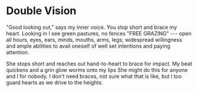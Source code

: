 # Double Vision

"Good looking out," says my inner voice.
You stop short and brace my heart.
Looking in I see green pastures, no fences
"FREE GRAZING" --- open all hours,
eyes, ears, minds, mouths, arms,
legs; widespread willingness
and ample abilities to avail
oneself of well set intentions
and paying attention.

She stops short and reaches out
hand-to-heart to brace for impact.
My beat quickens and a grin
glow worms onto my lips
She might do this for anyone
and I for nobody.
I don't need braces, not
sure what that is like,
but I too guard hearts
as we drive to the heights.
